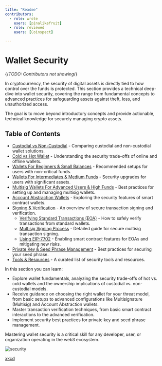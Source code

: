 ```yaml
---
title: "Readme"
contributors:
  - role: wrote
    users: [pinalikefruit]
  - role: reviewed
    users: [Coinspect]

---
```



<TagProvider>
<TagFilter />

# Wallet Security

{/*TODO: Contributors not showing*/}
<TagList tags={frontmatter.tags} />
<AttributionList contributors={frontmatter.contributors} />

In cryptocurrency, the security of digital assets is directly tied to how control over the funds is protected. This section provides a technical deep-dive into wallet security, covering the range from fundamental concepts to advanced practices for safeguarding assets against theft, loss, and unauthorized access.

The goal is to move beyond introductory concepts and provide actionable, technical knowledge for securely managing crypto assets.

## Table of Contents

- [Custodial vs Non-Custodial](/wallet-security/custodial-vs-non-custodial) - Comparing custodial and non-custodial wallet solutions.
- [Cold vs Hot Wallet](/wallet-security/cold-vs-hot-wallet) - Understanding the security trade-offs of online and offline wallets.
- [Wallets For Beginners & Small Balances](/wallet-security/for-beginners-&-small-balances) - Recommended setups for users with non-critical funds.
- [Wallets For Intermediates & Medium Funds](/wallet-security/intermediates-&-medium-funds) - Security upgrades for users with significant assets.
- [Multisig Wallets For Advanced Users & High Funds](/wallet-security/secure-multisig-best-practices) - Best practices for setting up and managing multisig wallets.
- [Account Abstraction Wallets](/wallet-security/account-abstraction) - Exploring the security features of smart contract wallets.
- [Signing & Verification](/wallet-security/signing-verification) - An overview of secure transaction signing and verification.
  - [Verifying Standard Transactions (EOA)](/wallet-security/verifying-standard-transactions) - How to safely verify transactions from standard wallets.
  - [Multisig Signing Process](/wallet-security/secure-multisig-signing-process) - Detailed guide for secure multisig transaction signing.
  - [Using EIP-7702](/wallet-security/verifying-7702) -  Enabling smart contract features for EOAs and mitigating new risks.
- [Private Key & Seed Phrase Management](/wallet-security/private-key-management) - Best practices for securing your seed phrase.
- [Tools & Resources](/wallet-security/tools-&-resources) - A curated list of security tools and resources.

In this section you can learn:

- Explore wallet fundamentals, analyzing the security trade-offs of hot vs. cold wallets and the ownership implications of custodial vs. non-custodial models.
- Receive guidance on choosing the right wallet for your threat model, from basic setups to advanced configurations like Multisignature (Multisig) and Account Abstraction wallets.
- Master transaction verification techniques, from basic smart contract interactions to the advanced verification.
- Implement security best practices for private key and seed phrase management.

Mastering wallet security is a critical skill for any developer, user, or organization operating in the web3 ecosystem.

![security](https://github.com/security-alliance/frameworks/assets/84518844/12e2cba3-f69e-4fde-85f1-8a235b9808af)

[xkcd](https://xkcd.com/538/)

</TagProvider>